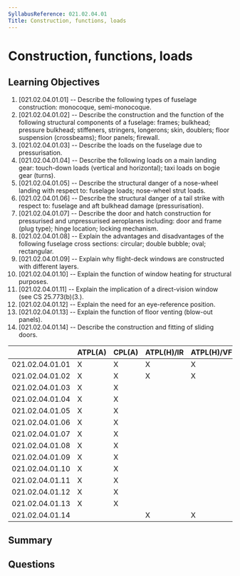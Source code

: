 ```yaml
---
SyllabusReference: 021.02.04.01
Title: Construction, functions, loads
---
```


# Construction, functions, loads

## Learning Objectives

1. [021.02.04.01.01] -- Describe the following types of fuselage construction:
   monocoque, semi-monocoque.
2. [021.02.04.01.02] -- Describe the construction and the function of the
   following structural components of a fuselage: frames; bulkhead; pressure
   bulkhead; stiffeners, stringers, longerons; skin, doublers; floor suspension
   (crossbeams); floor panels; firewall.
3. [021.02.04.01.03] -- Describe the loads on the fuselage due to
   pressurisation.
4. [021.02.04.01.04] -- Describe the following loads on a main landing gear:
   touch-down loads (vertical and horizontal); taxi loads on bogie gear (turns).
5. [021.02.04.01.05] -- Describe the structural danger of a nose-wheel landing
   with respect to: fuselage loads; nose-wheel strut loads.
6. [021.02.04.01.06] -- Describe the structural danger of a tail strike with
   respect to: fuselage and aft bulkhead damage (pressurisation).
7. [021.02.04.01.07] -- Describe the door and hatch construction for pressurised
   and unpressurised aeroplanes including: door and frame (plug type); hinge
   location; locking mechanism.
8. [021.02.04.01.08] -- Explain the advantages and disadvantages of the
   following fuselage cross sections: circular; double bubble; oval;
   rectangular.
9. [021.02.04.01.09] -- Explain why flight-deck windows are constructed with
   different layers.
10. [021.02.04.01.10] -- Explain the function of window heating for structural
    purposes.
11. [021.02.04.01.11] -- Explain the implication of a direct-vision window (see
    CS 25.773(b)(3.).
12. [021.02.04.01.12] -- Explain the need for an eye-reference position.
13. [021.02.04.01.13] -- Explain the function of floor venting (blow-out
    panels).
14. [021.02.04.01.14] -- Describe the construction and fitting of sliding doors.

|                 | ATPL(A) | CPL(A) | ATPL(H)/IR | ATPL(H)/VFR | CPL(H) | IR  | CBIR(A) |
| --------------- | ------- | ------ | ---------- | ----------- | ------ | --- | ------- |
| 021.02.04.01.01 | X       | X      | X          | X           | X      |     |         |
| 021.02.04.01.02 | X       | X      | X          | X           | X      |     |         |
| 021.02.04.01.03 | X       | X      |            |             |        |     |         |
| 021.02.04.01.04 | X       | X      |            |             |        |     |         |
| 021.02.04.01.05 | X       | X      |            |             |        |     |         |
| 021.02.04.01.06 | X       | X      |            |             |        |     |         |
| 021.02.04.01.07 | X       | X      |            |             |        |     |         |
| 021.02.04.01.08 | X       | X      |            |             |        |     |         |
| 021.02.04.01.09 | X       | X      |            |             |        |     |         |
| 021.02.04.01.10 | X       | X      |            |             |        |     |         |
| 021.02.04.01.11 | X       | X      |            |             |        |     |         |
| 021.02.04.01.12 | X       | X      |            |             |        |     |         |
| 021.02.04.01.13 | X       | X      |            |             |        |     |         |
| 021.02.04.01.14 |         |        | X          | X           | X      |     |         |

## Summary

## Questions
